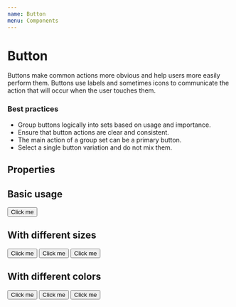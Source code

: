 ```yaml
---
name: Button
menu: Components
---
```



# Button

Buttons make common actions more obvious and help users more easily perform them. Buttons use labels and sometimes icons to communicate the action that will occur when the user touches them.

### Best practices

- Group buttons logically into sets based on usage and importance.
- Ensure that button actions are clear and consistent.
- The main action of a group set can be a primary button.
- Select a single button variation and do not mix them.

## Properties

<Props of={Button} />

## Basic usage

<Playground>
  <Button>Click me</Button>
</Playground>

## With different sizes

<Playground>
  <Button size="small">Click me</Button>
  <Button size="default">Click me</Button>
  <Button size="large">Click me</Button>
</Playground>

## With different colors

<Playground>
  <Button type="primary">Click me</Button>
  <Button type="default">Click me</Button>
  <Button type="warning">Click me</Button>
</Playground>
